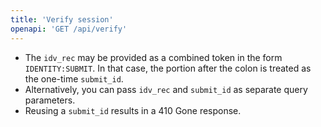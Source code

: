 ```yaml
---
title: 'Verify session'
openapi: 'GET /api/verify'
---
```


- The `idv_rec` may be provided as a combined token in the form `IDENTITY:SUBMIT`. In that case, the portion after the colon is treated as the one-time `submit_id`.
- Alternatively, you can pass `idv_rec` and `submit_id` as separate query parameters.
- Reusing a `submit_id` results in a 410 Gone response.